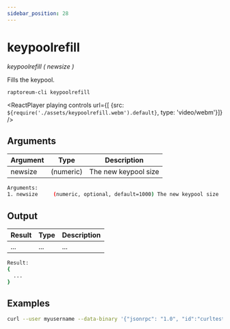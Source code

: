 ```yaml
---
sidebar_position: 28
---
```


# keypoolrefill

*keypoolrefill ( newsize )*

Fills the keypool.

`raptoreum-cli keypoolrefill`

<ReactPlayer playing controls url={[
    {src: `${require('./assets/keypoolrefill.webm').default}`, type: 'video/webm'}]} />

## Arguments

| Argument | Type | Description |
|--|--|--|
| newsize | (numeric) | The new keypool size  |

```bash
Arguments:
1. newsize     (numeric, optional, default=1000) The new keypool size
```

## Output

| Result | Type | Description |
|--|--|--|
| ... | ... | ... |

```bash
Result:
{
  ...
}
```

## Examples

```bash
curl --user myusername --data-binary '{"jsonrpc": "1.0", "id":"curltest", "method": "keypoolrefill", "params": [] }' -H 'content-type: text/plain;' http://127.0.0.1:9998/
```

